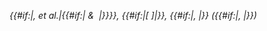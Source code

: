 <includeonly><cite id="{{#invoke:Footnotes|sfnref|{{{last|}}}|{{#if:{{{last2|}}}|{{{last2}}}|{{{year}}}}}|{{#if:{{{last2|}}}|{{{year}}}|}}}}">{{{first}}} {{{last}}}{{#if:{{{last3|}}}|, et al.|{{#if:{{{last2|}}}|&nbsp;&&nbsp;{{{first2}}} {{{last2}}}|}}}}, {{#if:{{{url|}}}|''[{{{url}}} {{{title}}}]''|''{{{title}}}''}}, {{{volume}}} <span style="font-variant: small-caps;">{{{journal}}}</span> {{{page}}}{{#if:{{{pin|}}}|, {{{pin}}}|}} ({{#if:{{{date|}}}|{{{date}}},&nbsp;|}}{{{year}}})</cite></includeonly><noinclude>
{{Documentation}}
<!--Please add this template's categories to the /doc subpage, not here - thanks!-->
</noinclude>